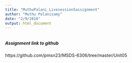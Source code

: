 ```yaml
---
title: "MuthuPalani_Livesession5assignment"
author: "Muthu Palanisamy"
date: "2/9/2018"
output: html_document
---
```


```r
```
##### Assignment link to github 
https://github.com/pmsn23/MSDS-6306/tree/master/Unit05